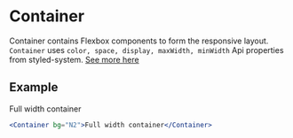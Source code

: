# Container

Container contains Flexbox components to form the responsive layout.
`Container` uses `color, space, display, maxWidth, minWidth`
Api properties from styled-system. [See more here](https://styled-system.com/api)

## Example

<Container bg="N2">Full width container</Container>

```jsx
<Container bg="N2">Full width container</Container>
```
